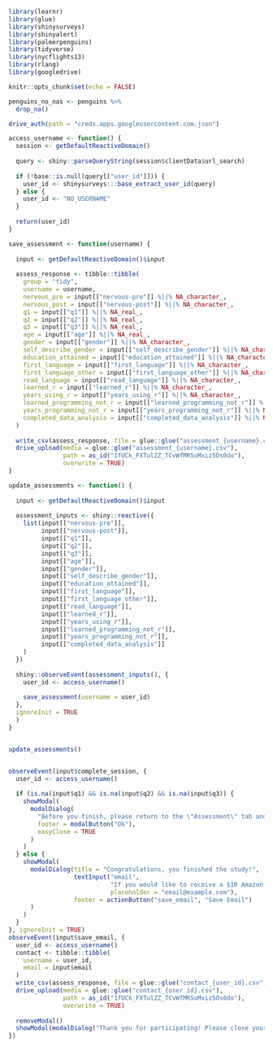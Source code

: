 ```r
library(learnr)
library(glue)
library(shinysurveys)
library(shinyalert)
library(palmerpenguins)
library(tidyverse)
library(nycflights13)
library(rlang)
library(googledrive)

knitr::opts_chunk$set(echo = FALSE)
```

```r
penguins_no_nas <- penguins %>%
  drop_na()
```

```r
drive_auth(path = "creds.apps.googleusercontent.com.json")
```


```r

access_username <- function() {
  session <- getDefaultReactiveDomain()
  
  query <- shiny::parseQueryString(session$clientData$url_search)
  
  if (!base::is.null(query[["user_id"]])) {
    user_id <- shinysurveys:::base_extract_user_id(query)
  } else {
    user_id <- "NO_USERNAME"
  }
  
  return(user_id)
}

save_assessment <- function(username) {
  
  input <- getDefaultReactiveDomain()$input
  
  assess_response <- tibble::tibble(
    group = "tidy",
    username = username,
    nervous_pre = input[["nervous-pre"]] %||% NA_character_,
    nervous_post = input[["nervous-post"]] %||% NA_character_,
    q1 = input[["q1"]] %||% NA_real_,
    q2 = input[["q2"]] %||% NA_real_,
    q3 = input[["q3"]] %||% NA_real_,
    age = input[["age"]] %||% NA_real_,
    gender = input[["gender"]] %||% NA_character_,
    self_describe_gender = input[["self_describe_gender"]] %||% NA_character_,
    education_attained = input[["education_attained"]] %||% NA_character_,
    first_language = input[["first_language"]] %||% NA_character_,
    first_language_other = input[["first_language_other"]] %||% NA_character_,
    read_language = input[["read_language"]] %||% NA_character_,
    learned_r = input[["learned_r"]] %||% NA_character_,
    years_using_r = input[["years_using_r"]] %||% NA_character_,
    learned_programming_not_r = input[["learned_programming_not_r"]] %||% NA_character_,
    years_programming_not_r = input[["years_programming_not_r"]] %||% NA_character_,
    completed_data_analysis = input[["completed_data_analysis"]] %||% NA_character_
  )
  
  write_csv(assess_response, file = glue::glue("assessment_{username}.csv"))
  drive_upload(media = glue::glue("assessment_{username}.csv"),
               path = as_id("1fUCk_FXTulZZ_TCvWfMR5oMxiz5Os0do"),
               overwrite = TRUE)
}

update_assessments <- function() {
  
  input <- getDefaultReactiveDomain()$input
  
  assessment_inputs <- shiny::reactive({
    list(input[["nervous-pre"]],
         input[["nervous-post"]],
         input[["q1"]],
         input[["q2"]],
         input[["q3"]],
         input[["age"]],
         input[["gender"]],
         input[["self_describe_gender"]],
         input[["education_attained"]],
         input[["first_language"]],
         input[["first_language_other"]],
         input[["read_language"]],
         input[["learned_r"]],
         input[["years_using_r"]],
         input[["learned_programming_not_r"]],
         input[["years_programming_not_r"]],
         input[["completed_data_analysis"]]
    )
  })
  
  shiny::observeEvent(assessment_inputs(), {
    user_id <- access_username()
    
    save_assessment(username = user_id)
  }, 
  ignoreInit = TRUE
  )
}


update_assessments()


observeEvent(input$complete_session, {
  user_id <- access_username()
  
  if (is.na(input$q1) && is.na(input$q2) && is.na(input$q3)) {
    showModal(
      modalDialog(
        "Before you finish, please return to the \"Assessment\" tab and complete the 3 question assessment",
        footer = modalButton("Ok"),
        easyClose = TRUE
      )
    ) 
  } else {
    showModal(
      modalDialog(title = "Congratulations, you finished the study!",
                  textInput("email", 
                            "If you would like to receive a $10 Amazon gift card, please provide your email.", 
                            placeholder = "email@example.com"),
                  footer = actionButton("save_email", "Save Email")
      )
    )
  } 
}, ignoreInit = TRUE)
observeEvent(input$save_email, {
  user_id <- access_username()
  contact <- tibble::tibble(
    username = user_id,
    email = input$email
  )
  write_csv(assess_response, file = glue::glue("contact_{user_id}.csv"))
  drive_upload(media = glue::glue("contact_{user_id}.csv"),
               path = as_id("1fUCk_FXTulZZ_TCvWfMR5oMxiz5Os0do"),
               overwrite = TRUE)
  
  removeModal()
  showModal(modalDialog("Thank you for participating! Please close your browser window now.", footer = NULL))
})
```